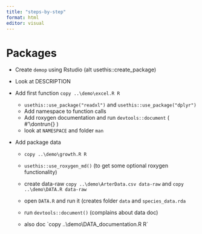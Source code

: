 ```yaml
---
title: "steps-by-step"
format: html
editor: visual
---
```


# Packages

-   Create `demop` using Rstudio (alt usethis::create_package)

-   Look at DESCRIPTION

-   Add first function `copy ..\demo\excel.R R`

    -   `usethis::use_package("readxl")` and `usethis::use_package("dplyr")`
    -   Add namespace to function calls
    -   Add roxygen documentation and run `devtools::document` ( \#'\\dontrun{} )
    -   look at `NAMESPACE` and folder `man`

-   Add package data

    -   `copy ..\demo\growth.R R`

    -   `usethis::use_roxygen_md()` (to get some optional roxygen functionality)

    -   create data-raw `copy ..\demo\ArterData.csv data-raw` and `copy ..\demo\DATA.R data-raw`

    -   open `DATA.R` and run it (creates folder `data` and `species_data.rda`

    -   run `devtools::document()` (complains about data doc)

    -   also doc \`copy ..\\demo\\DATA_documentation.R R\`
